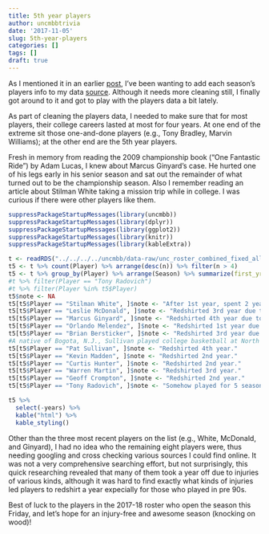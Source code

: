 ```yaml
---
title: 5th year players
author: uncmbbtrivia
date: '2017-11-05'
slug: 5th-year-players
categories: []
tags: []
draft: true
---
```


As I mentioned it in an earlier [post](http://uncmbbtrivia.netlify.com/post/season-win-percentage/), I've been wanting to add each season's players info to my data [source](https://cran.r-project.org/web/packages/uncmbb/index.html). Although it needs more cleaning still, I finally got around to it and got to play with the players data a bit lately. 

As part of cleaning the players data, I needed to make sure that for most players, their college careers lasted at most for four years. At one end of the extreme sit those one-and-done players (e.g., Tony Bradley, Marvin Williams); at the other end are the 5th year players. 

Fresh in memory from reading the 2009 championship book ("One Fantastic Ride") by Adam Lucas, I knew about Marcus Ginyard's case. He hurted one of his legs early in his senior season and sat out the remainder of what turned out to be the championship season. Also I remember reading an article about Stilman White taking a mission trip while in college. I was curious if there were other players like them. 


```r
suppressPackageStartupMessages(library(uncmbb))
suppressPackageStartupMessages(library(dplyr))
suppressPackageStartupMessages(library(ggplot2))
suppressPackageStartupMessages(library(knitr))
suppressPackageStartupMessages(library(kableExtra))

t <- readRDS("../../../../uncmbb/data-raw/unc_roster_combined_fixed_all.RDS")
t5 <- t %>% count(Player) %>% arrange(desc(n)) %>% filter(n > 4)
t5 <- t %>% group_by(Player) %>% arrange(Season) %>% summarize(first_yr = min(Season), last_yr = max(Season)) %>% mutate(years = last_yr - first_yr + 1) %>% filter(years >= 5) %>% arrange(first_yr) %>% filter(Player != "Scott Williams")
#t %>% filter(Player == "Tony Radovich")
#t %>% filter(Player %in% t5$Player)
t5$note <- NA
t5[t5$Player == "Stilman White", ]$note <- "After 1st year, spent 2 years in mission trip."
t5[t5$Player == "Leslie McDonald", ]$note <- "Redshirted 3rd year due to a knee injury."
t5[t5$Player == "Marcus Ginyard", ]$note <- "Redshirted 4th year due to a foot injury."
t5[t5$Player == "Orlando Melendez", ]$note <- "Redshirted 1st year due to a foot injury."
t5[t5$Player == "Brian Bersticker", ]$note <- "Redshirted 3rd year due to an injury."
#A native of Bogota, N.J., Sullivan played college basketball at North Carolina, where he was one of just eight Tar Heels to reach three Final Fours (1991, 1993 and 1995).
t5[t5$Player == "Pat Sullivan", ]$note <- "Redshirted 4th year."
t5[t5$Player == "Kevin Madden", ]$note <- "Redshirted 2nd year."
t5[t5$Player == "Curtis Hunter", ]$note <- "Redshirted 2nd year."
t5[t5$Player == "Warren Martin", ]$note <- "Redshirted 3rd year."
t5[t5$Player == "Geoff Crompton", ]$note <- "Redshirted 2nd year."
t5[t5$Player == "Tony Radovich", ]$note <- "Somehow played for 5 seasons."

t5 %>% 
  select(-years) %>%
  kable("html") %>%
  kable_styling()

```

Other than the three most recent players on the list (e.g., White, McDonald, and Ginyard), I had no idea who the remaining eight players were, thus needing googling and cross checking various sources I could find online. It was not a very comprehensive searching effort, but not surprisingly, this quick researching revealed that many of them took a year off due to injuries of various kinds, although it was hard to find exactly what kinds of injuries led players to redshirt a year expecially for those who played in pre 90s. 

Best of luck to the players in the 2017-18 roster who open the season this Friday, and let's hope for an injury-free and awesome season (knocking on wood)! 





